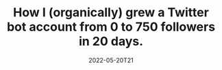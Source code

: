 ---
title: How I (organically) grew a Twitter bot account from 0 to 750 followers in 20 days.
description: On 28th April, I published this blog, challenging myself to grow a twitter bot account to 1000 followers in 100 days. Well, I HUGELY underestimated the possibilities. I managed to get to 750 (1000) followers in just 21 days!
date: 2022-05-20T21
categories: ['twitter', 'showdev']
ogImage: ./og-image.png
external : 'https://dev.to/dhravya/how-i-organically-grew-a-twitter-bot-account-from-0-to-750-followers-in-20-days-5d1e'
---